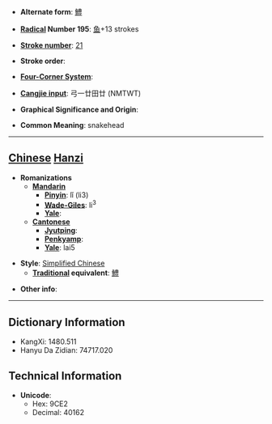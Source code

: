 * '''Alternate form''': [[鱧]]

* '''[[Wiktionary:Chinese radical index| Radical]] Number 195''': [[Wiktionary:Chinese radical index 鱼|鱼]]+13 strokes

* '''[[Wiktionary:Chinese total strokes index|Stroke number]]''': [[Wiktionary:Chinese total strokes index 21|21]]

* '''Stroke order''': 

* '''[[Wiktionary:Chinese four corner index|Four-Corner System]]''': 

* '''[[Wiktionary:Chinese Cangjie index|Cangjie input]]''': 弓一廿田廿 (NMTWT)

* '''Graphical Significance and Origin''': 

* '''Common Meaning''': snakehead

----

== [[Chinese]] [[Hanzi]] ==

* '''Romanizations'''
** '''[[Mandarin]]'''
*** '''[[Pinyin]]''': lǐ (li3)
*** '''[[Wade-Giles]]''': li<sup>3</sup>
*** '''[[Yale]]''': 
** '''[[Cantonese]]'''
*** '''[[Jyutping]]''':
*** '''[[Penkyamp]]''': 
*** '''[[Yale]]''': lai5

* '''Style''': [[Simplified Chinese]] 
** '''[[Traditional Chinese|Traditional]] equivalent''': [[鱧]]

* '''Other info''': 

----

== Dictionary Information ==

* KangXi: 1480.511
* Hanyu Da Zidian: 74717.020

== Technical Information ==

* '''Unicode''':
** Hex: 9CE2
** Decimal: 40162